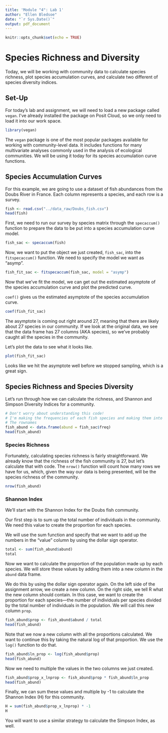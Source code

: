 ```yaml
---
title: 'Module "4": Lab 1'
author: "Ellen Bledsoe"
date: "`r Sys.Date()`"
output: pdf_document
---
```


```r
knitr::opts_chunk$set(echo = TRUE)
```

# Species Richness and Diversity

Today, we will be working with community data to calculate species richness, plot species accumulation curves, and calculate two different of species diversity indices.

## Set-Up

For today's lab and assignment, we will need to load a new package called `vegan`. I've already installed the package on Posit Cloud, so we only need to load it into our work space.

```r
library(vegan)
```

The `vegan` package is one of the most popular packages available for working with community-level data. It includes functions for many multivariate analyses commonly used in the analysis of ecological communities. We will be using it today for its species accumulation curve functions.

## Species Accumulation Curves

For this example, we are going to use a dataset of fish abundances from the Doubs River in France. Each column represents a species, and each row is a survey.

```r
fish <- read.csv("../data_raw/Doubs_fish.csv")
head(fish)
```

First, we need to run our survey by species matrix through the `specaccum()` function to prepare the data to be put into a species accumulation curve model.

```r
fish_sac <- specaccum(fish)
```

Now, we want to put the object we just created, `fish_sac`, into the `fitspecaccum()` function. We need to specify the model we want as "asymp".

```r
fish_fit_sac <- fitspecaccum(fish_sac, model = "asymp")
```

Now that we've fit the model, we can get out the estimated asymptote of the species accumulation curve and plot the predicted curve.

`coef()` gives us the estimated asymptote of the species accumulation curve.

```r
coef(fish_fit_sac)
```

The asymptote is coming out right around 27, meaning that there are likely about 27 species in our community. If we look at the original data, we see that the data frame has 27 columns (AKA species), so we've probably caught all the species in the community.

Let's plot the data to see what it looks like.

```r
plot(fish_fit_sac)
```

Looks like we hit the asymptote well before we stopped sampling, which is a great sign.

## Species Richness and Species Diversity

Let's run through how we can calculate the richness, and Shannon and Simpson Diversity Indices for a community.

```r
# Don't worry about understanding this code! 
# I'm making the frequencies of each fish species and making them into a dataframe
# The rownames 
fish_abund <- data.frame(abund = fish_sac$freq)
head(fish_abund)
```

### Species Richness

Fortunately, calculating species richness is fairly straightforward. We already know that the richness of the fish community is 27, but let's calculate that with code. The `nrow()` function will count how many rows we have for us, which, given the way our data is being presented, will be the species richness of the community.

```r
nrow(fish_abund)
```

### Shannon Index

We'll start with the Shannon Index for the Doubs fish community.

Our first step is to sum up the total number of individuals in the community. We need this value to create the proportion for each species.

We will use the sum function and specify that we want to add up the numbers in the "value" column by using the dollar sign operator.

```r
total <- sum(fish_abund$abund)
total
```

Now we want to calculate the proportion of the population made up by each species. We will store these values by adding them into a new column in the `abund` data frame.

We do this by using the dollar sign operator again. On the left side of the assignment arrow, we create a new column. On the right side, we tell R what the new column should contain. In this case, we want to create the proportion for each species---the number of individuals per species divided by the total number of individuals in the population. We will call this new column `prop`.

```r
fish_abund$prop <- fish_abund$abund / total
head(fish_abund)
```

Note that we now a new column with all the proportions calculated. We want to continue this by taking the natural log of that proportion. We use the `log()` function to do that.

```r
fish_abund$ln_prop <- log(fish_abund$prop)
head(fish_abund)
```

Now we need to multiple the values in the two columns we just created.

```r
fish_abund$prop_x_lnprop <- fish_abund$prop * fish_abund$ln_prop
head(fish_abund)
```

Finally, we can sum these values and multiple by -1 to calculate the Shannon Index (H) for this community.

```r
H = sum(fish_abund$prop_x_lnprop) * -1
H
```

You will want to use a similar strategy to calculate the Simpson Index, as well.

### 

